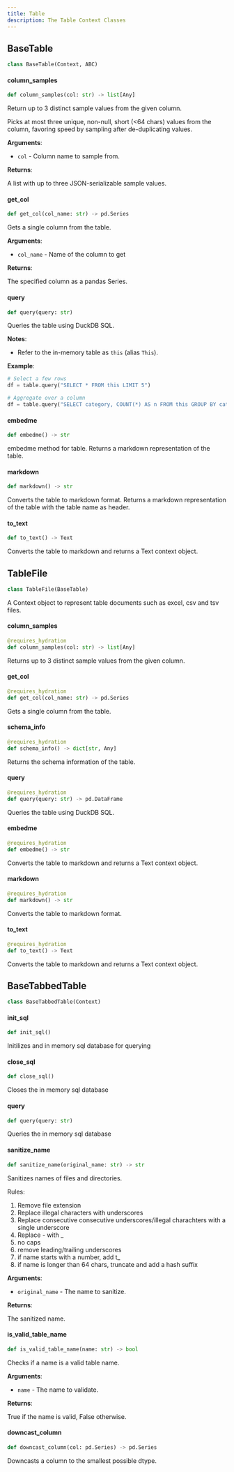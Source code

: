 ```yaml
---
title: Table
description: The Table Context Classes
---
```


## BaseTable

```python
class BaseTable(Context, ABC)
```

#### column\_samples

```python
def column_samples(col: str) -> list[Any]
```

Return up to 3 distinct sample values from the given column.

Picks at most three unique, non-null, short (&lt;64 chars) values from
the column, favoring speed by sampling after de-duplicating values.

**Arguments**:

- `col` - Column name to sample from.
  

**Returns**:

  A list with up to three JSON-serializable sample values.

#### get\_col

```python
def get_col(col_name: str) -> pd.Series
```

Gets a single column from the table.

**Arguments**:

- `col_name` - Name of the column to get
  

**Returns**:

  The specified column as a pandas Series.

#### query

```python
def query(query: str)
```

Queries the table using DuckDB SQL.

**Notes**:

  - Refer to the in-memory table as `this` (alias `This`).
  

**Example**:

```python
# Select a few rows
df = table.query("SELECT * FROM this LIMIT 5")

# Aggregate over a column
df = table.query("SELECT category, COUNT(*) AS n FROM this GROUP BY category")
```

#### embedme

```python
def embedme() -> str
```

embedme method for table. Returns a markdown representation of the table.

#### markdown

```python
def markdown() -> str
```

Converts the table to markdown format.
Returns a markdown representation of the table with the table name as header.

#### to\_text

```python
def to_text() -> Text
```

Converts the table to markdown and returns a Text context object.

## TableFile

```python
class TableFile(BaseTable)
```

A Context object to represent table documents such as excel, csv and tsv files.

#### column\_samples

```python
@requires_hydration
def column_samples(col: str) -> list[Any]
```

Returns up to 3 distinct sample values from the given column.

#### get\_col

```python
@requires_hydration
def get_col(col_name: str) -> pd.Series
```

Gets a single column from the table.

#### schema\_info

```python
@requires_hydration
def schema_info() -> dict[str, Any]
```

Returns the schema information of the table.

#### query

```python
@requires_hydration
def query(query: str) -> pd.DataFrame
```

Queries the table using DuckDB SQL.

#### embedme

```python
@requires_hydration
def embedme() -> str
```

Converts the table to markdown and returns a Text context object.

#### markdown

```python
@requires_hydration
def markdown() -> str
```

Converts the table to markdown format.

#### to\_text

```python
@requires_hydration
def to_text() -> Text
```

Converts the table to markdown and returns a Text context object.

## BaseTabbedTable

```python
class BaseTabbedTable(Context)
```

#### init\_sql

```python
def init_sql()
```

Initilizes and in memory sql database for querying

#### close\_sql

```python
def close_sql()
```

Closes the in memory sql database

#### query

```python
def query(query: str)
```

Queries the in memory sql database

#### sanitize\_name

```python
def sanitize_name(original_name: str) -> str
```

Sanitizes names of files and directories.

Rules:
1. Remove file extension
2. Replace illegal characters with underscores
3. Replace consecutive consecutive underscores/illegal charachters with a single underscore
4. Replace - with _
5. no caps
4. remove leading/trailing underscores
5. if name starts with a number, add t_
6. if name is longer than 64 chars, truncate and add a hash suffix

**Arguments**:

- `original_name` - The name to sanitize.
  

**Returns**:

  The sanitized name.

#### is\_valid\_table\_name

```python
def is_valid_table_name(name: str) -> bool
```

Checks if a name is a valid table name.

**Arguments**:

- `name` - The name to validate.
  

**Returns**:

  True if the name is valid, False otherwise.

#### downcast\_column

```python
def downcast_column(col: pd.Series) -> pd.Series
```

Downcasts a column to the smallest possible dtype.

